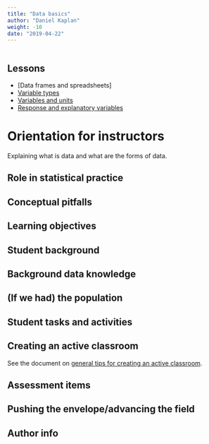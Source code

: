 ```yaml
---
title: "Data basics"
author: "Daniel Kaplan"
weight: -10
date: "2019-04-22"
---
```


```r

```

## Lessons

* [Data frames and spreadsheets]
* [Variable types](/lessons/variable-types/)
* [Variables and units](/lessons/variables-and-units/)
* [Response and explanatory variables](/lessons/response-and-explanatory/)


# Orientation for instructors

Explaining what is data and what are the forms of data.

## Role in statistical practice


## Conceptual pitfalls



## Learning objectives 




## Student background


## Background data knowledge

## (If we had) the population



## Student tasks and activities


## Creating an active classroom

See the document on [general tips for creating an active classroom](/etc/tips-for-active-classroom.html). 


## Assessment items

## Pushing the envelope/advancing the field


## Author info

